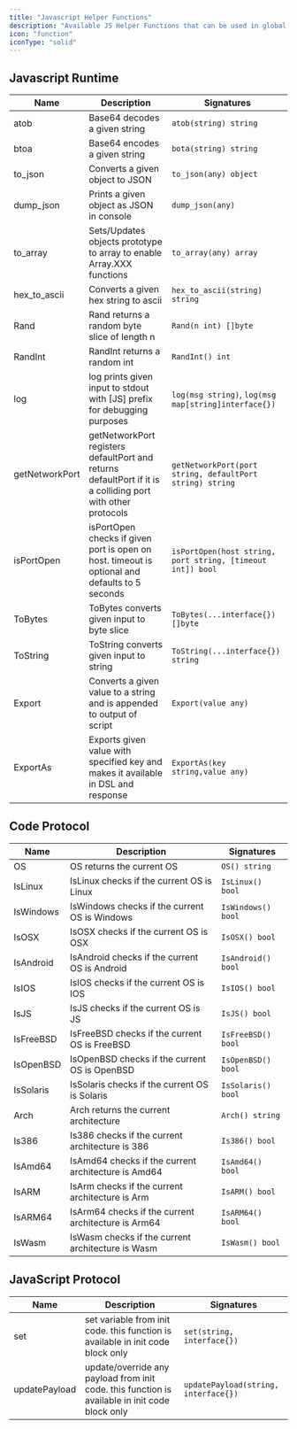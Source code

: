 ```yaml
---
title: "Javascript Helper Functions"
description: "Available JS Helper Functions that can be used in global js runtime & protocol specific helpers."
icon: "function"
iconType: "solid"
---
```



## Javascript Runtime

| Name | Description | Signatures |
|------|-------------|------------|
| atob | Base64 decodes a given string | `atob(string) string` |
| btoa | Base64 encodes a given string | `bota(string) string` |
| to_json | Converts a given object to JSON | `to_json(any) object` |
| dump_json | Prints a given object as JSON in console | `dump_json(any)` |
| to_array | Sets/Updates objects prototype to array to enable Array.XXX functions | `to_array(any) array` |
| hex_to_ascii | Converts a given hex string to ascii | `hex_to_ascii(string) string` |
| Rand | Rand returns a random byte slice of length n | `Rand(n int) []byte` |
| RandInt | RandInt returns a random int | `RandInt() int` |
| log | log prints given input to stdout with [JS] prefix for debugging purposes  | `log(msg string)`, `log(msg map[string]interface{})` |
| getNetworkPort | getNetworkPort registers defaultPort and returns defaultPort if it is a colliding port with other protocols | `getNetworkPort(port string, defaultPort string) string` |
| isPortOpen | isPortOpen checks if given port is open on host. timeout is optional and defaults to 5 seconds | `isPortOpen(host string, port string, [timeout int]) bool` |
| ToBytes | ToBytes converts given input to byte slice | `ToBytes(...interface{}) []byte` |
| ToString | ToString converts given input to string | `ToString(...interface{}) string` |
| Export | Converts a given value to a string and is appended to output of script | `Export(value any)` |
| ExportAs | Exports given value with specified key and makes it available in DSL and response | `ExportAs(key string,value any)` |

## Code Protocol

| Name | Description | Signatures |
|------|-------------|------------|
| OS | OS returns the current OS | `OS() string` |
| IsLinux | IsLinux checks if the current OS is Linux | `IsLinux() bool` |
| IsWindows | IsWindows checks if the current OS is Windows | `IsWindows() bool` |
| IsOSX | IsOSX checks if the current OS is OSX | `IsOSX() bool` |
| IsAndroid | IsAndroid checks if the current OS is Android | `IsAndroid() bool` |
| IsIOS | IsIOS checks if the current OS is IOS | `IsIOS() bool` |
| IsJS | IsJS checks if the current OS is JS | `IsJS() bool` |
| IsFreeBSD | IsFreeBSD checks if the current OS is FreeBSD | `IsFreeBSD() bool` |
| IsOpenBSD | IsOpenBSD checks if the current OS is OpenBSD | `IsOpenBSD() bool` |
| IsSolaris | IsSolaris checks if the current OS is Solaris | `IsSolaris() bool` |
| Arch | Arch returns the current architecture | `Arch() string` |
| Is386 | Is386 checks if the current architecture is 386 | `Is386() bool` |
| IsAmd64 | IsAmd64 checks if the current architecture is Amd64 | `IsAmd64() bool` |
| IsARM | IsArm checks if the current architecture is Arm | `IsARM() bool` |
| IsARM64 | IsArm64 checks if the current architecture is Arm64 | `IsARM64() bool` |
| IsWasm | IsWasm checks if the current architecture is Wasm | `IsWasm() bool` |

## JavaScript Protocol

| Name | Description | Signatures |
|------|-------------|------------|
| set | set variable from init code. this function is available in init code block only | `set(string, interface{})` |
| updatePayload | update/override any payload from init code. this function is available in init code block only | `updatePayload(string, interface{})` |

